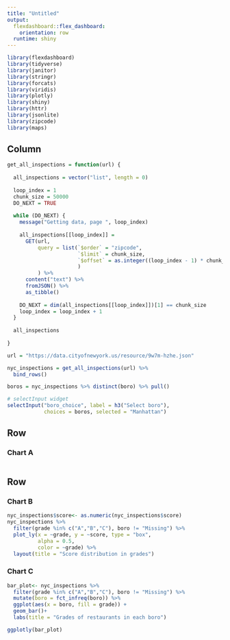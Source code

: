 ```yaml
---
title: "Untitled"
output: 
  flexdashboard::flex_dashboard:
    orientation: row
  runtime: shiny
---
```


```r
library(flexdashboard)
library(tidyverse)
library(janitor)
library(stringr)
library(forcats)
library(viridis)
library(plotly)
library(shiny)
library(httr)
library(jsonlite)
library(zipcode)
library(maps)
```

Column {.sidebar}
-----------------------------------------------------------------------

```r
get_all_inspections = function(url) {
  
  all_inspections = vector("list", length = 0)
  
  loop_index = 1
  chunk_size = 50000
  DO_NEXT = TRUE
  
  while (DO_NEXT) {
    message("Getting data, page ", loop_index)
    
    all_inspections[[loop_index]] = 
      GET(url,
          query = list(`$order` = "zipcode",
                       `$limit` = chunk_size,
                       `$offset` = as.integer((loop_index - 1) * chunk_size)
                       )
          ) %>%
      content("text") %>%
      fromJSON() %>%
      as_tibble()
    
    DO_NEXT = dim(all_inspections[[loop_index]])[1] == chunk_size
    loop_index = loop_index + 1
  }
  
  all_inspections
  
}

url = "https://data.cityofnewyork.us/resource/9w7m-hzhe.json"

nyc_inspections = get_all_inspections(url) %>%
  bind_rows() 

```

```r
boros = nyc_inspections %>% distinct(boro) %>% pull()

# selectInput widget
selectInput("boro_choice", label = h3("Select boro"),
            choices = boros, selected = "Manhattan")
```


Row
-----------------------------------------------------------------------

### Chart A

```r


```

Row {.tabset .tabset-fade}
-----------------------------------------------------------------------

### Chart B
```r
nyc_inspections$score<- as.numeric(nyc_inspections$score)
nyc_inspections %>% 
  filter(grade %in% c("A","B","C"), boro != "Missing") %>% 
  plot_ly(x = ~grade, y = ~score, type = "box",
          alpha = 0.5, 
          color = ~grade) %>%
  layout(title = "Score distribution in grades")

```

### Chart C

```r
bar_plot<- nyc_inspections %>% 
  filter(grade %in% c("A","B","C"), boro != "Missing") %>% 
  mutate(boro = fct_infreq(boro)) %>%
  ggplot(aes(x = boro, fill = grade)) + 
  geom_bar()+
  labs(title = "Grades of restaurants in each boro")

ggplotly(bar_plot)

```

